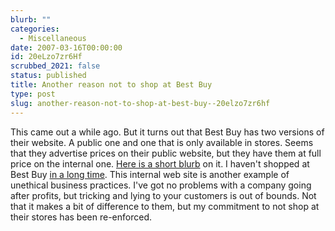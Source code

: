 ```yaml
---
blurb: ""
categories:
  - Miscellaneous
date: 2007-03-16T00:00:00
id: 20eLzo7zr6Hf
scrubbed_2021: false
status: published
title: Another reason not to shop at Best Buy
type: post
slug: another-reason-not-to-shop-at-best-buy--20elzo7zr6hf
---
```


This came out a while ago. But it turns out that Best Buy has two
versions of their website. A public one and one that is only
available in stores. Seems that they advertise prices on their
public website, but they have them at full price on the internal
one.
[Here is a short blurb](http://www.boingboing.net/2007/03/03/best_buy_admits_to_k.html)
on it. I haven't shopped at Best Buy
[in a long time](/why-i-wont-shop-at-best-buy-anymore).
This internal web site is another example of unethical business
practices. I've got no problems with a company going after profits,
but tricking and lying to your customers is out of bounds. Not that
it makes a bit of difference to them, but my commitment to not shop
at their stores has been re-enforced.